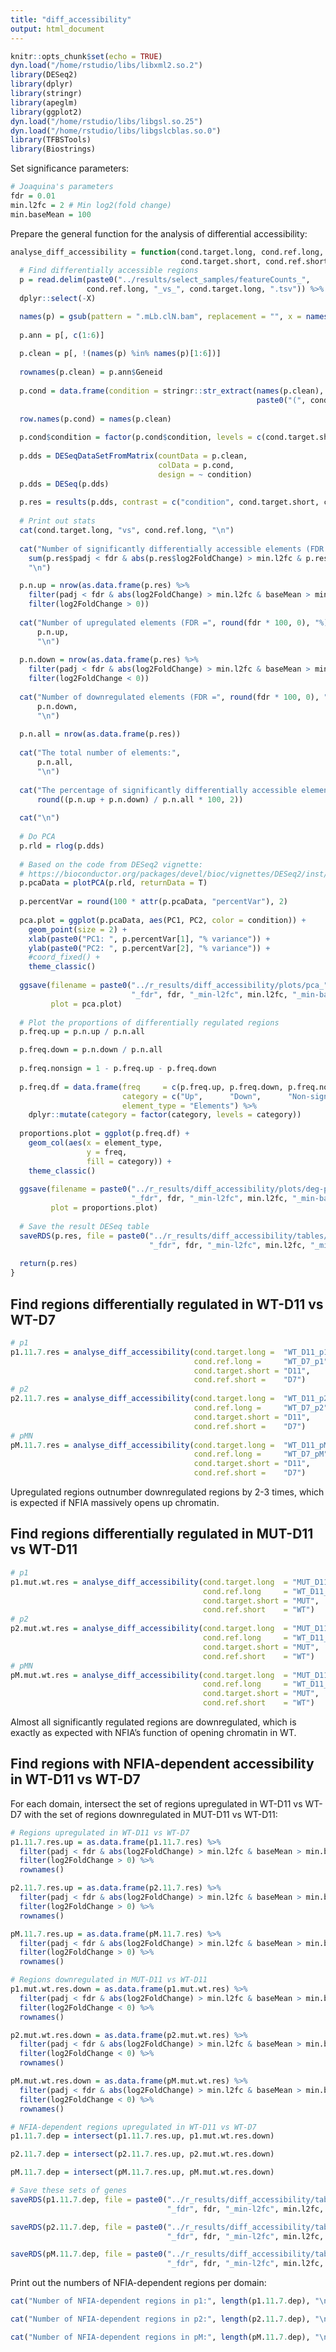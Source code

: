 ```yaml
---
title: "diff_accessibility"
output: html_document
---
```


```r
knitr::opts_chunk$set(echo = TRUE)
dyn.load("/home/rstudio/libs/libxml2.so.2")
library(DESeq2)
library(dplyr)
library(stringr)
library(apeglm)
library(ggplot2)
dyn.load("/home/rstudio/libs/libgsl.so.25")
dyn.load("/home/rstudio/libs/libgslcblas.so.0")
library(TFBSTools)
library(Biostrings)
```

Set significance parameters:

```r
# Joaquina's parameters
fdr = 0.01
min.l2fc = 2 # Min log2(fold change)
min.baseMean = 100
```

Prepare the general function for the analysis of differential accessibility:

```r
analyse_diff_accessibility = function(cond.target.long, cond.ref.long, 
                                      cond.target.short, cond.ref.short) {
  # Find differentially accessible regions
  p = read.delim(paste0("../results/select_samples/featureCounts_",  
                 cond.ref.long, "_vs_", cond.target.long, ".tsv")) %>%
  dplyr::select(-X)

  names(p) = gsub(pattern = ".mLb.clN.bam", replacement = "", x = names(p))
  
  p.ann = p[, c(1:6)]
  
  p.clean = p[, !(names(p) %in% names(p)[1:6])]
  
  rownames(p.clean) = p.ann$Geneid
  
  p.cond = data.frame(condition = stringr::str_extract(names(p.clean), 
                                                       paste0("(", cond.target.short, "|", cond.ref.short, ")")))
  
  row.names(p.cond) = names(p.clean)
  
  p.cond$condition = factor(p.cond$condition, levels = c(cond.target.short, cond.ref.short))
  
  p.dds = DESeqDataSetFromMatrix(countData = p.clean,
                                 colData = p.cond,
                                 design = ~ condition)
  p.dds = DESeq(p.dds)
  
  p.res = results(p.dds, contrast = c("condition", cond.target.short, cond.ref.short), alpha = fdr)
  
  # Print out stats
  cat(cond.target.long, "vs", cond.ref.long, "\n")
  
  cat("Number of significantly differentially accessible elements (FDR =", round(fdr * 100, 0), "%):", 
    sum(p.res$padj < fdr & abs(p.res$log2FoldChange) > min.l2fc & p.res$baseMean > min.baseMean, na.rm = T), 
    "\n")

  p.n.up = nrow(as.data.frame(p.res) %>% 
    filter(padj < fdr & abs(log2FoldChange) > min.l2fc & baseMean > min.baseMean) %>%
    filter(log2FoldChange > 0))
  
  cat("Number of upregulated elements (FDR =", round(fdr * 100, 0), "%):", 
      p.n.up,
      "\n")
  
  p.n.down = nrow(as.data.frame(p.res) %>% 
    filter(padj < fdr & abs(log2FoldChange) > min.l2fc & baseMean > min.baseMean) %>%
    filter(log2FoldChange < 0))
  
  cat("Number of downregulated elements (FDR =", round(fdr * 100, 0), "%):", 
      p.n.down,
      "\n")
  
  p.n.all = nrow(as.data.frame(p.res))
  
  cat("The total number of elements:",
      p.n.all,
      "\n")
  
  cat("The percentage of significantly differentially accessible elements:",
      round((p.n.up + p.n.down) / p.n.all * 100, 2))
  
  cat("\n")
  
  # Do PCA
  p.rld = rlog(p.dds)
  
  # Based on the code from DESeq2 vignette:
  # https://bioconductor.org/packages/devel/bioc/vignettes/DESeq2/inst/doc/DESeq2.html#principal-component-plot-of-the-samples
  p.pcaData = plotPCA(p.rld, returnData = T)
  
  p.percentVar = round(100 * attr(p.pcaData, "percentVar"), 2)
  
  pca.plot = ggplot(p.pcaData, aes(PC1, PC2, color = condition)) +
    geom_point(size = 2) +
    xlab(paste0("PC1: ", p.percentVar[1], "% variance")) +
    ylab(paste0("PC2: ", p.percentVar[2], "% variance")) + 
    #coord_fixed() +
    theme_classic()
  
  ggsave(filename = paste0("../r_results/diff_accessibility/plots/pca_", cond.target.long, "_vs_", cond.ref.long,
                           "_fdr", fdr, "_min-l2fc", min.l2fc, "_min-baseMean", min.baseMean, ".pdf"),
         plot = pca.plot)
  
  # Plot the proportions of differentially regulated regions
  p.freq.up = p.n.up / p.n.all

  p.freq.down = p.n.down / p.n.all
  
  p.freq.nonsign = 1 - p.freq.up - p.freq.down
  
  p.freq.df = data.frame(freq     = c(p.freq.up, p.freq.down, p.freq.nonsign),
                         category = c("Up",      "Down",      "Non-significant"),
                         element_type = "Elements") %>%
    dplyr::mutate(category = factor(category, levels = category))
  
  proportions.plot = ggplot(p.freq.df) +
    geom_col(aes(x = element_type,
                 y = freq,
                 fill = category)) + 
    theme_classic()
  
  ggsave(filename = paste0("../r_results/diff_accessibility/plots/deg-proportions_", cond.target.long, "_vs_", cond.ref.long, 
                           "_fdr", fdr, "_min-l2fc", min.l2fc, "_min-baseMean", min.baseMean, ".pdf"),
         plot = proportions.plot)
  
  # Save the result DESeq table
  saveRDS(p.res, file = paste0("../r_results/diff_accessibility/tables/deseq2-results_", cond.target.long, "_vs_", cond.ref.long, 
                               "_fdr", fdr, "_min-l2fc", min.l2fc, "_min-baseMean", min.baseMean, ".rds"))
  
  return(p.res)
}
```

## Find regions differentially regulated in WT-D11 vs WT-D7

```r
# p1
p1.11.7.res = analyse_diff_accessibility(cond.target.long =  "WT_D11_p1",
                                         cond.ref.long =     "WT_D7_p1",
                                         cond.target.short = "D11",
                                         cond.ref.short =    "D7")
# p2
p2.11.7.res = analyse_diff_accessibility(cond.target.long =  "WT_D11_p2",
                                         cond.ref.long =     "WT_D7_p2",
                                         cond.target.short = "D11",
                                         cond.ref.short =    "D7")
# pMN
pM.11.7.res = analyse_diff_accessibility(cond.target.long =  "WT_D11_pM",
                                         cond.ref.long =     "WT_D7_pM",
                                         cond.target.short = "D11",
                                         cond.ref.short =    "D7")
```

Upregulated regions outnumber downregulated regions by 2-3 times, which is expected if NFIA massively opens up chromatin.

## Find regions differentially regulated in MUT-D11 vs WT-D11

```r
# p1
p1.mut.wt.res = analyse_diff_accessibility(cond.target.long  = "MUT_D11_p1",
                                           cond.ref.long     = "WT_D11_p1",
                                           cond.target.short = "MUT",
                                           cond.ref.short    = "WT")
# p2
p2.mut.wt.res = analyse_diff_accessibility(cond.target.long  = "MUT_D11_p2",
                                           cond.ref.long     = "WT_D11_p2",
                                           cond.target.short = "MUT",
                                           cond.ref.short    = "WT")
# pMN
pM.mut.wt.res = analyse_diff_accessibility(cond.target.long  = "MUT_D11_pM",
                                           cond.ref.long     = "WT_D11_pM",
                                           cond.target.short = "MUT",
                                           cond.ref.short    = "WT")
```

Almost all significantly regulated regions are downregulated, which is exactly as expected with NFIA's function of opening chromatin in WT.

## Find regions with NFIA-dependent accessibility in WT-D11 vs WT-D7

For each domain, intersect the set of regions upregulated in WT-D11 vs WT-D7 with the set of regions downregulated in MUT-D11 vs WT-D11:

```r
# Regions upregulated in WT-D11 vs WT-D7
p1.11.7.res.up = as.data.frame(p1.11.7.res) %>% 
  filter(padj < fdr & abs(log2FoldChange) > min.l2fc & baseMean > min.baseMean) %>%
  filter(log2FoldChange > 0) %>% 
  rownames()

p2.11.7.res.up = as.data.frame(p2.11.7.res) %>% 
  filter(padj < fdr & abs(log2FoldChange) > min.l2fc & baseMean > min.baseMean) %>%
  filter(log2FoldChange > 0) %>% 
  rownames()

pM.11.7.res.up = as.data.frame(pM.11.7.res) %>% 
  filter(padj < fdr & abs(log2FoldChange) > min.l2fc & baseMean > min.baseMean) %>%
  filter(log2FoldChange > 0) %>% 
  rownames()

# Regions downregulated in MUT-D11 vs WT-D11
p1.mut.wt.res.down = as.data.frame(p1.mut.wt.res) %>% 
  filter(padj < fdr & abs(log2FoldChange) > min.l2fc & baseMean > min.baseMean) %>%
  filter(log2FoldChange < 0) %>% 
  rownames()

p2.mut.wt.res.down = as.data.frame(p2.mut.wt.res) %>% 
  filter(padj < fdr & abs(log2FoldChange) > min.l2fc & baseMean > min.baseMean) %>%
  filter(log2FoldChange < 0) %>% 
  rownames()

pM.mut.wt.res.down = as.data.frame(pM.mut.wt.res) %>% 
  filter(padj < fdr & abs(log2FoldChange) > min.l2fc & baseMean > min.baseMean) %>%
  filter(log2FoldChange < 0) %>% 
  rownames()

# NFIA-dependent regions upregulated in WT-D11 vs WT-D7
p1.11.7.dep = intersect(p1.11.7.res.up, p1.mut.wt.res.down)

p2.11.7.dep = intersect(p2.11.7.res.up, p2.mut.wt.res.down)

pM.11.7.dep = intersect(pM.11.7.res.up, pM.mut.wt.res.down)

# Save these sets of genes
saveRDS(p1.11.7.dep, file = paste0("../r_results/diff_accessibility/tables/p1_D11_vs_D7_dep", 
                                   "_fdr", fdr, "_min-l2fc", min.l2fc, "_min-baseMean", min.baseMean, ".rds"))

saveRDS(p2.11.7.dep, file = paste0("../r_results/diff_accessibility/tables/p2_D11_vs_D7_dep", 
                                   "_fdr", fdr, "_min-l2fc", min.l2fc, "_min-baseMean", min.baseMean, ".rds"))

saveRDS(pM.11.7.dep, file = paste0("../r_results/diff_accessibility/tables/pM_D11_vs_D7_dep", 
                                   "_fdr", fdr, "_min-l2fc", min.l2fc, "_min-baseMean", min.baseMean, ".rds"))
```

Print out the numbers of NFIA-dependent regions per domain:

```r
cat("Number of NFIA-dependent regions in p1:", length(p1.11.7.dep), "\n")

cat("Number of NFIA-dependent regions in p2:", length(p2.11.7.dep), "\n")

cat("Number of NFIA-dependent regions in pM:", length(pM.11.7.dep), "\n")
```
